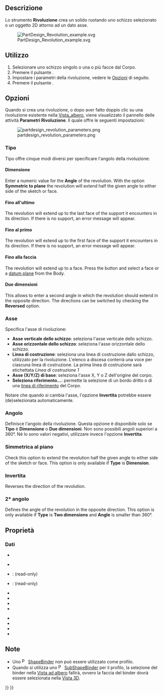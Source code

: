 <languages/>

{{Docnav/it
|[[PartDesign_Pad/it|Estrusione]]
|[[PartDesign_AdditiveLoft/it|Loft additivo]]
|[[PartDesign_Workbench/it|PartDesign]]
|IconL=PartDesign_Pad.svg
|IconR=PartDesign_AdditiveLoft.svg
|IconC=Workbench_PartDesign.svg
}}

{{GuiCommand/it
|Name=PartDesign Revolution
|Name/it=Rivoluzione
|MenuLocation=Part Design → Crea una funzione additiva → Rivoluzione
|Workbenches=[[PartDesign_Workbench/it|PartDesign]]
|SeeAlso=[[PartDesign_Groove/it|Gola]]
}}

<span id="Description"></span>
==Descrizione== 

Lo strumento '''Rivoluzione''' crea un solido ruotando uno schizzo selezionato o un oggetto 2D attorno ad un dato asse.

[[File:PartDesign Revolution example.svg]]

{{Caption|Sopra: lo schizzo (A) viene ruotato di 270 gradi in senso antiorario attorno all'asse (B); il solido risultante (C) è mostrato sulla destra.}}

<span id="Usage"></span>
==Utilizzo==

# Selezionare uno schizzo singolo o una o più facce dal Corpo.
# Premere il pulsante {{Button|[[Image:PartDesign_Revolution.svg|24px]] [[PartDesign_Revolution/it|Rivoluzione]]}}.
# Impostare i parametri della rivoluzione, vedere le [[#Opzioni|Opzioni]] di seguito.
# Premere il pulsante {{Button|OK}}.

<span id="Options"></span>
==Opzioni== 

Quando si crea una rivoluzione, o dopo aver fatto doppio clic su una rivoluzione esistente nella [[Tree_view/it|Vista_albero]], viene visualizzato il pannello delle attività '''Parametri Rivoluzione'''. Il quale offre le seguenti impostazioni:

[[Image:partdesign_revolution_parameters.png|frame|left]]

<span id="Type"></span>
===Tipo===

{{Version/it|1.0}}

Tipo offre cinque modi diversi per specificare l'angolo della rivoluzione:

<span id="Dimension"></span>
====Dimensione====

Enter a numeric value for the '''Angle''' of the revolution. With the option '''Symmetric to plane''' the revolution will extend half the given angle to either side of the sketch or face.

<span id="To_last"></span>
====Fino all'ultimo====

The revolution will extend up to the last face of the support it encounters in its direction. If there is no support, an error message will appear.

<span id="To_first"></span>
====Fino al primo====

The revolution will extend up to the first face of the support it encounters in its direction. If there is no support, an error message will appear.

<span id="Up_to_face"></span>
====Fino alla faccia====

The revolution will extend up to a face. Press the {{Button|Face}} button and select a face or a [[PartDesign_Plane|datum plane]] from the Body.

<span id="Two_dimensions"></span>
====Due dimensioni====

This allows to enter a second angle in which the revolution should extend in the opposite direction. The directions can be switched by checking the '''Reversed''' option.

<span id="Axis"></span>
===Asse===

Specifica l'asse di rivoluzione:

* '''Asse verticale dello schizzo''': seleziona l'asse verticale dello schizzo.
* '''Asse orizzontale dello schizzo''': seleziona l'asse orizzontale dello schizzo.
* '''Linea di costruzione''': seleziona una linea di costruzione dallo schizzo, utilizzato per la rivoluzione. L'elenco a discesa conterrà una voce per ciascuna linea di costruzione. La prima linea di costruzione sarà etichettata ''Linea di costruzione 1''
* '''Asse (X/Y/Z) di base''': seleziona l'asse X, Y o Z dell'origine del corpo.
* '''Seleziona riferimento...''': permette la selezione di un bordo dritto o di una [[PartDesign_Line/it|linea di riferimento]] del Corpo.

Notare che quando si cambia l'asse, l'opzione '''Invertita''' potrebbe essere (de)selezionata automaticamente.

<span id="Angle"></span>
===Angolo=== 

Definisce l'angolo della rivoluzione. Questa opzione è disponibile solo se '''Tipo''' è '''Dimensione''' o '''Due dimensioni'''. Non sono possibili angoli superiori a 360°. Né lo sono valori negativi, utilizzare invece l'opzione '''Invertita'''.

<span id="Symmetric_to_plane"></span>
===Simmetrica al piano===

Check this option to extend the revolution half the given angle to either side of the sketch or face. This option is only available if '''Type''' is '''Dimension'''.

<span id="Reversed"></span>
===Invertita===

Reverses the direction of the revolution.

<span id="2nd_angle"></span>
===2* angolo===

{{Version/it|1.0}}

Defines the angle of the revolution in the opposite direction. This option is only available if '''Type''' is '''Two dimensions''' and '''Angle''' is smaller than 360°.

<span id="Properties"></span>
==Proprietà==

<span id="Data"></span>
===Dati===

{{TitleProperty|Part Design}}

* {{PropertyData|Refine|Bool}}

{{TitleProperty|Revolution}}

* {{PropertyData|Type|Enumeration}}
* {{PropertyData|Base|Vector}}: (read-only)
* {{PropertyData|Axis|Vector}}: (read-only)
* {{PropertyData|Angle|Angle}}
* {{PropertyData|Up To Face|LinkSub}}
* {{PropertyData|Angle2|Angle}}
* {{PropertyData|Reference Axis|LinkSub}}

{{TitleProperty|Sketch Based}}

* {{PropertyData|Profile|LinkSub}}
* {{PropertyData|Midplane|Bool}}
* {{PropertyData|Reversed|Bool}}
* {{PropertyData|Allow Multi Face|Bool}}

<span id="Notes"></span>
==Note==

* Uno [[File:PartDesign_ShapeBinder.svg|16px]] [[PartDesign_ShapeBinder/it|ShapeBinder]] non può essere utilizzato come profilo.
* Quando si utilizza uno [[File:PartDesign_SubShapeBinder.svg|16px]] [[PartDesign_SubShapeBinder/it|SubShapeBinder]] per il profilo, la selezione del binder nella [[Tree_view/it|Vista ad albero]] fallirà, ovvero la faccia del binder dovrà essere selezionata nella [[3D_view/it|Vista 3D]].


{{Docnav/it
|[[PartDesign_Pad/it|Estrusione]]
|[[PartDesign_AdditiveLoft/it|Loft additivo]]
|[[PartDesign_Workbench/it|PartDesign]]
|IconL=PartDesign_Pad.svg
|IconR=PartDesign_AdditiveLoft.svg
|IconC=Workbench_PartDesign.svg
}}

{{PartDesign Tools navi{{#translation:}}}}
{{Userdocnavi{{#translation:}}}}